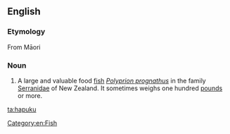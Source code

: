 ==English==

===Etymology===
From Māori {{term|hāpuku}}

===Noun===
{{wikipedia}}
{{en-noun}}

# {{qualifier|zoology}} A large and valuable food [[fish]] ''[[Polyprion prognathus]]'' in the family [[Serranidae]] of New Zealand. It sometimes weighs one hundred [[pound]]s or more.

[[Category:en:Fish]]

[[ta:hapuku]]